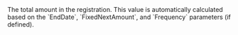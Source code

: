 
  

  
<ResponseField name="TotalAmount" type="object" >    
The total amount in the registration.   
This value is automatically calculated based on the `EndDate`, `FixedNextAmount`, and `Frequency` parameters (if defined).   

<Expandable title="properties">  
<Currency8Response />  
  
<Amount2Response />  
  

</Expandable> 
</ResponseField>